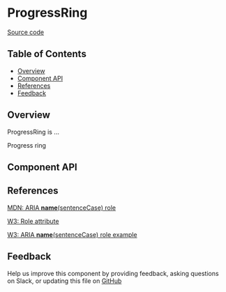 
# ProgressRing

[Source code](<https://github.com/leemonade/bubbles/tree/main/packages/components/informative/ProgressRing>)

## Table of Contents

<!-- START doctoc generated TOC please keep comment here to allow auto update -->
<!-- DON'T EDIT THIS SECTION, INSTEAD RE-RUN doctoc TO UPDATE -->

- [Overview](#overview)
- [Component API](#component-api)
- [References](#references)
- [Feedback](#feedback)

## Overview

ProgressRing is ...

<ThemeProvider>
  <ProgressRing>Progress ring</ProgressRing>
</ThemeProvider>

## Component API

<Preview>
  <Story id="molecules-informative-progress-ring--playground" />
</Preview>

<Props of={ProgressRing} />

## References

[MDN: ARIA **name**(sentenceCase) role](<https://developer.mozilla.org/en-US/docs/Web/Accessibility/ARIA/Roles/progress-ring_role>)

[W3: Role attribute](https://www.w3.org/WAI/PF/HTML/wiki/RoleAttribute)

[W3: ARIA **name**(sentenceCase) role example](<https://www.w3.org/TR/2016/WD-wai-aria-practices-1.1-20160317/examples/progress-ring/progress-ring.html>)

## Feedback

Help us improve this component by providing feedback, asking questions on Slack, or updating this file on
[GitHub](<https://github.com/leemonade/bubbles/edit/main/packages/components/informative/ProgressRing.mdx>)
